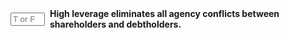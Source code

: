 ::: {.question-block}

<form onsubmit="event.preventDefault(); checkAnswerBox('module9_tf_q62','F')" style="display: flex; align-items: center; gap: 8px;">
  <input type="text" id="module9_tf_q62" name="module9_tf_q62" maxlength="1" placeholder="T or F" style="width: 55px;" data-correct-answer="F" /> 
  <label for="module9_tf_q62"><strong>High leverage eliminates all agency conflicts between shareholders and debtholders.</strong></label>
</form>

<div id="feedback-module9_tf_q62" class="feedback" data-status="" style="display:none;">
FALSE. High leverage may reduce some conflicts but can also create new ones, such as risk-shifting and underinvestment problems.
</div>

:::
